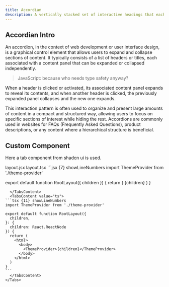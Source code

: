 ```yaml
---
title: Accordian
description: A vertically stacked set of interactive headings that each reveal a section of content.
---
```


## Accordian Intro

An accordion, in the context of web development or user interface design, is a graphical control element that allows users to expand and collapse sections of content. It typically consists of a list of headers or titles, each associated with a content panel that can be expanded or collapsed independently.

> JavaScript: because who needs type safety anyway?

When a header is clicked or activated, its associated content panel expands to reveal its contents, and when another header is clicked, the previously expanded panel collapses and the new one expands.

This interaction pattern is often used to organize and present large amounts of content in a compact and structured way, allowing users to focus on specific sections of interest while hiding the rest. Accordions are commonly used in websites for FAQs (Frequently Asked Questions), product descriptions, or any content where a hierarchical structure is beneficial.

## Custom Component

Here a tab component from shadcn ui is used.

<Tabs defaultValue="js" className="py-5">
  <TabsList className="">
    <TabsTrigger value="js">layout.jsx</TabsTrigger>
    <TabsTrigger value="ts">layout.tsx</TabsTrigger>
  </TabsList>
  <TabsContent value="js">
  ```jsx {7} showLineNumbers
import ThemeProvider from './theme-provider'
 
export default function RootLayout({ children }) {
  return (
    <html>
      <body>
        <ThemeProvider>{children}</ThemeProvider>
      </body>
    </html>
  )
}
````
  </TabsContent>
  <TabsContent value="ts">
```tsx {11} showLineNumbers
import ThemeProvider from './theme-provider'
 
export default function RootLayout({
  children,
}: {
  children: React.ReactNode
}) {
  return (
    <html>
      <body>
        <ThemeProvider>{children}</ThemeProvider>
      </body>
    </html>
  )
}
```
  </TabsContent>
</Tabs>
